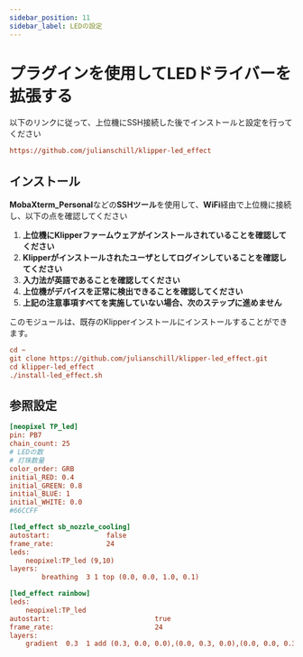 ```yaml
---
sidebar_position: 11
sidebar_label: LEDの設定
---
```



# プラグインを使用してLEDドライバーを拡張する

以下のリンクに従って、上位機にSSH接続した後でインストールと設定を行ってください

```cfg
https://github.com/julianschill/klipper-led_effect
```

## インストール

**MobaXterm_Personal**などの**SSHツール**を使用して、**WiFi**経由で上位機に接続し、以下の点を確認してください

1. **上位機にKlipperファームウェアがインストールされていることを確認してください**
2. **Klipperがインストールされたユーザとしてログインしていることを確認してください**
3. **入力法が英語であることを確認してください**
4. **上位機がデバイスを正常に検出できることを確認してください**
5. **上記の注意事項すべてを実施していない場合、次のステップに進めません**

このモジュールは、既存のKlipperインストールにインストールすることができます。

```cfg
cd ~
git clone https://github.com/julianschill/klipper-led_effect.git
cd klipper-led_effect
./install-led_effect.sh
```

## 参照設定

```cfg
[neopixel TP_led]
pin: PB7
chain_count: 25
# LEDの数
# 灯珠数量
color_order: GRB
initial_RED: 0.4    
initial_GREEN: 0.8
initial_BLUE: 1
initial_WHITE: 0.0
#66CCFF 

[led_effect sb_nozzle_cooling]
autostart:              false
frame_rate:             24
leds:
    neopixel:TP_led (9,10)
layers:
        breathing  3 1 top (0.0, 0.0, 1.0, 0.1)

[led_effect rainbow]
leds:
    neopixel:TP_led
autostart:                          true
frame_rate:                         24
layers:
    gradient  0.3  1 add (0.3, 0.0, 0.0),(0.0, 0.3, 0.0),(0.0, 0.0, 0.3)

```
